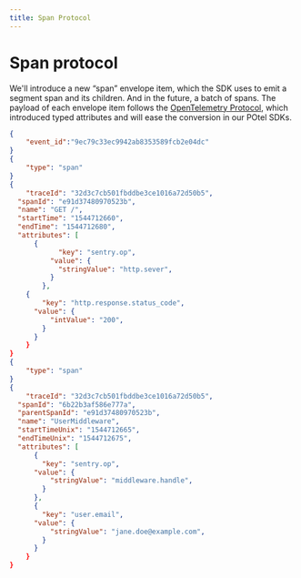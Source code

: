 ```yaml
---
title: Span Protocol
---
```


# Span protocol

We'll introduce a new “span” envelope item, which the SDK uses to emit a segment span and its children. And in the future, a batch of spans.
The payload of each envelope item follows the [OpenTelemetry Protocol](https://opentelemetry.io/docs/specs/otel/protocol/), which introduced typed attributes and will ease the conversion in our POtel SDKs.

```json
{
	"event_id":"9ec79c33ec9942ab8353589fcb2e04dc"
}
{
	"type": "span"
}
{
	"traceId": "32d3c7cb501fbddbe3ce1016a72d50b5",
  "spanId": "e91d37480970523b",
  "name": "GET /",
  "startTime": "1544712660",
  "endTime": "1544712680",
  "attributes": [
	  {
			"key": "sentry.op",
	      "value": {
	        "stringValue": "http.sever",
	      }
		},
    {
	    "key": "http.response.status_code",
      "value": {
	      "intValue": "200",
	    }
	  }
	}
}
{
	"type": "span"
}
{
	"traceId": "32d3c7cb501fbddbe3ce1016a72d50b5",
  "spanId": "6b22b3af586e777a",
  "parentSpanId": "e91d37480970523b",
  "name": "UserMiddleware",
  "startTimeUnix": "1544712665",
  "endTimeUnix": "1544712675",
  "attributes": [
	  {
	    "key": "sentry.op",
      "value": {
	      "stringValue": "middleware.handle",
	    }
	  },
	  {
	    "key": "user.email",
      "value": {
	      "stringValue": "jane.doe@example.com",
	    }
	  }
	}
}
```
